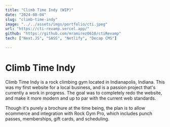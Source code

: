 ```yaml
---
title: "Climb Time Indy (WIP)"
date: "2024-08-04"
slug: "climb-time-indy"
image: "../../assets/imgs/portfolio/cti.jpeg"
url: "https://cti-revamp.vercel.app/"
github: "https://github.com/mramirez0610/ctiRevamp" 
tech: ["Next.JS", "SASS", "Netlify", "Decap CMS"] 

---
```


# Climb Time Indy

Climb Time Indy is a rock climbing gym located in Indianapolis, Indiana. This was my first website for a local business, and is a passion project that's currently a work in progress. The goal was to completely redo the website, and make it more modern and up to par with the current web standards. 

Though it's purely a brochure at the time being, the plan is to allow ecommerce and integration with Rock Gym Pro, which includes punch passes, memberships, gift cards, and scheduling.


